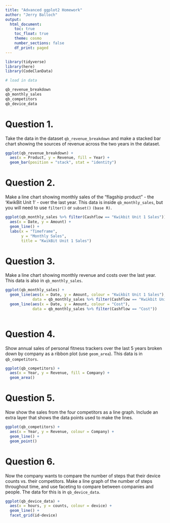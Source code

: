 ```yaml
---
title: "Advanced ggplot2 Homework"
author: "Jerry Balloch"
output:
  html_document:
    toc: true
    toc_float: true
    theme: cosmo
    number_sections: false
    df_print: paged
---
```


```r

library(tidyverse)
library(here)
library(CodeClanData)

# load in data

qb_revenue_breakdown
qb_monthly_sales
qb_competitors
qb_device_data

```

# Question 1.
Take the data in the dataset `qb_revenue_breakdown` and make a stacked bar chart showing the sources of revenue across the two years in the dataset.

```r
ggplot(qb_revenue_breakdown) +
  aes(x = Product, y = Revenue, fill = Year) +
  geom_bar(position = "stack", stat = "identity")
```

# Question 2.
Make a line chart showing monthly sales of the “flagship product” - the ‘KwikBit Unit 1’ - over the last year. This data is inside `qb_monthly_sales`, but you will need to use `filter()` or `subset()` `(base R)`.

```r
ggplot(qb_monthly_sales %>% filter(Cashflow == "Kwikbit Unit 1 Sales")) +
  aes(x = Date, y = Amount) +
  geom_line() +
  labs(x = "Timeframe", 
       y = "Monthly Sales",
       title = "KwikBit Unit 1 Sales")
```

# Question 3.
Make a line chart showing monthly revenue and costs over the last year. This data is also in `qb_monthly_sales`.

```r
ggplot(qb_monthly_sales) +
  geom_line(aes(x = Date, y = Amount, colour = "Kwikbit Unit 1 Sales"),
            data = qb_monthly_sales %>% filter(Cashflow == "Kwikbit Unit 1 Sales")) +
  geom_line(aes(x = Date, y = Amount, colour = "Cost"),
            data = qb_monthly_sales %>% filter(Cashflow == "Cost"))
  

```

# Question 4.
Show annual sales of personal fitness trackers over the last 5 years broken down by company as a ribbon plot (use `geom_area`). This data is in `qb_competitors`.

```r
ggplot(qb_competitors) +
  aes(x = Year, y = Revenue, fill = Company) +
  geom_area()

```

# Question 5.
Now show the sales from the four competitors as a line graph. Include an extra layer that shows the data points used to make the lines.

```r
ggplot(qb_competitors) +
  aes(x = Year, y = Revenue, colour = Company) +
  geom_line() +
  geom_point()
```

# Question 6.
Now the company wants to compare the number of steps that their device counts vs. their competitors. Make a line graph of the number of steps throughout time, and use faceting to compare between companies and people. The data for this is in `qb_device_data`.

```r
ggplot(qb_device_data) +
  aes(x = hours, y = counts, colour = device) +
  geom_line() +
  facet_grid(id~device)
```

